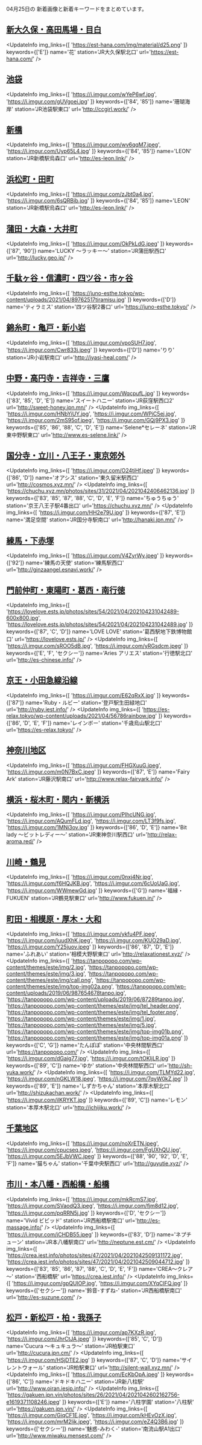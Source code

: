 

04月25日の
新着画像と新着キーワードをまとめています。

<DmmAffiliateIns />

## [新大久保・高田馬場・目白](/busty/0020)
<UpdateInfo
    img_links={[
    'https://est-hana.com/img/material/d25.png'
    ]}
    keywords={['E']}
    name='花'
    station='JR大久保駅北口'
    url='https://est-hana.com/'
/>
<DmmAffiliateIns />

## [池袋](/busty/0030)
<UpdateInfo
    img_links={[
    'https://i.imgur.com/wYeP6wf.jpg',
    'https://i.imgur.com/gUVgoei.jpg'
    ]}
    keywords={['84', '85']}
    name='珊瑚海岸'
    station='JR池袋駅東口'
    url='http://ccgirl.work/'
/>
<DmmAffiliateIns />

## [新橋](/busty/0100)
<UpdateInfo
    img_links={[
    'https://i.imgur.com/wv6qqM7.jpeg',
    'https://i.imgur.com/Uyp65L4.jpg'
    ]}
    keywords={['84', '85']}
    name='LEON'
    station='JR新橋駅烏森口'
    url='http://es-leon.link/'
/>
<DmmAffiliateIns />

## [浜松町・田町](/busty/0110)
<UpdateInfo
    img_links={[
    'https://i.imgur.com/zJbt0a4.jpg',
    'https://i.imgur.com/6sQRBib.jpg'
    ]}
    keywords={['84', '85']}
    name='LEON'
    station='JR新橋駅烏森口'
    url='http://es-leon.link/'
/>
<DmmAffiliateIns />

## [蒲田・大森・大井町](/busty/0121)
<UpdateInfo
    img_links={[
    'https://i.imgur.com/OkPkLdG.jpeg'
    ]}
    keywords={['87', '90']}
    name='LUCKY ～ラッキー～'
    station='JR蒲田駅西口'
    url='http://lucky.geo.jp/'
/>
<DmmAffiliateIns />

## [千駄ヶ谷・信濃町・四ツ谷・市ヶ谷](/busty/0150)
<UpdateInfo
    img_links={[
    'https://juno-esthe.tokyo/wp-content/uploads/2021/04/89762517tiramisu.jpg'
    ]}
    keywords={['D']}
    name='ティラミス'
    station='四ツ谷駅2番口'
    url='https://juno-esthe.tokyo/'
/>
<DmmAffiliateIns />

## [錦糸町・亀戸・新小岩](/busty/0170)
<UpdateInfo
    img_links={[
    'https://i.imgur.com/vpoSUH7.jpg',
    'https://i.imgur.com/Cwr833j.jpeg'
    ]}
    keywords={['D']}
    name='りり'
    station='JR小岩駅南口'
    url='http://iyasi-heal.com/'
/>
<DmmAffiliateIns />

## [中野・高円寺・吉祥寺・三鷹](/busty/0180)
<UpdateInfo
    img_links={[
    'https://i.imgur.com/WqcpufL.jpg'
    ]}
    keywords={['83', '85', 'D', 'E']}
    name='スイートハニー'
    station='JR荻窪駅西口2'
    url='http://sweet-honey.jpn.mn/'
/>
<UpdateInfo
    img_links={[
    'https://i.imgur.com/HNbYiUY.jpg',
    'https://i.imgur.com/WPiC5ej.jpg',
    'https://i.imgur.com/2mS95of.jpeg',
    'https://i.imgur.com/GQj9PX3.jpg'
    ]}
    keywords={['85', '86', '88', 'C', 'D', 'E']}
    name='Selene*セレーネ'
    station='JR東中野駅東口'
    url='http://www.es-selene.link/'
/>
<DmmAffiliateIns />

## [国分寺・立川・八王子・東京郊外](/busty/0200)
<UpdateInfo
    img_links={[
    'https://i.imgur.com/O24tiHf.jpeg'
    ]}
    keywords={['86', 'D']}
    name='オアシス'
    station='東久留米駅西口'
    url='http://cosmos.xyz.mn/'
/>
<UpdateInfo
    img_links={[
    'https://chuchu.xyz.mn/photos/sites/31/2021/04/2021042406462136.jpg'
    ]}
    keywords={['83', '85', '87', '88', 'C', 'D', 'E', 'F']}
    name='ちゅうちゅう'
    station='京王八王子駅4番出口'
    url='https://chuchu.xyz.mn/'
/>
<UpdateInfo
    img_links={[
    'https://i.imgur.com/HH2e79U.jpg'
    ]}
    keywords={['87', 'E']}
    name='満足空間'
    station='JR国分寺駅南口'
    url='http://hanaki.jpn.mn/'
/>
<DmmAffiliateIns />

## [練馬・下赤塚](/busty/0220)
<UpdateInfo
    img_links={[
    'https://i.imgur.com/V4ZyrWy.jpeg'
    ]}
    keywords={['92']}
    name='練馬の天使'
    station='練馬駅西口'
    url='http://ginzaangel.esnavi.work/'
/>
<DmmAffiliateIns />

## [門前仲町・東陽町・葛西・南行徳](/busty/0240)
<UpdateInfo
    img_links={[
    'https://lovelove.ests.jp/photos/sites/54/2021/04/202104231042489-600x800.jpg',
    'https://lovelove.ests.jp/photos/sites/54/2021/04/202104231042489.jpg'
    ]}
    keywords={['87', 'C', 'D']}
    name='LOVE LOVE'
    station='葛西駅地下鉄博物館口'
    url='https://lovelove.ests.jp/'
/>
<UpdateInfo
    img_links={[
    'https://i.imgur.com/sROO5dB.jpg',
    'https://i.imgur.com/yRGsdcm.jpeg'
    ]}
    keywords={['E', 'F', 'セクシー']}
    name='Aries アリエス'
    station='行徳駅北口'
    url='http://es-chinese.info/'
/>
<DmmAffiliateIns />

## [京王・小田急線沿線](/busty/0260)
<UpdateInfo
    img_links={[
    'https://i.imgur.com/E62qRxX.jpg'
    ]}
    keywords={['87']}
    name='Ruby・ルビー'
    station='登戸駅生田緑地口'
    url='http://ruby.iest.info/'
/>
<UpdateInfo
    img_links={[
    'https://es-relax.tokyo/wp-content/uploads/2021/04/56786rainbow.jpg'
    ]}
    keywords={['86', 'D', 'E', 'F']}
    name='レインボー'
    station='千歳烏山駅北口'
    url='https://es-relax.tokyo/'
/>
<DmmAffiliateIns />

## [神奈川地区](/busty/0300)
<UpdateInfo
    img_links={[
    'https://i.imgur.com/FHGXuuG.jpeg',
    'https://i.imgur.com/m0N7BxC.jpeg'
    ]}
    keywords={['87', 'E']}
    name='Fairy Ark'
    station='JR藤沢駅南口'
    url='http://www.relax-fairyark.info/'
/>
<DmmAffiliateIns />

## [横浜・桜木町・関内・新横浜](/busty/0310)
<UpdateInfo
    img_links={[
    'https://i.imgur.com/PIhcUNG.jpg',
    'https://i.imgur.com/AQumFLd.jpg',
    'https://i.imgur.com/LT3f9fs.jpg',
    'https://i.imgur.com/1MNi3ov.jpg'
    ]}
    keywords={['86', 'D', 'E']}
    name='Bit lady ～ビットレディー～'
    station='JR東神奈川駅西口'
    url='http://relax-aroma.red/'
/>
<DmmAffiliateIns />

## [川崎・鶴見](/busty/0320)
<UpdateInfo
    img_links={[
    'https://i.imgur.com/0nxj4Nr.jpg',
    'https://i.imgur.com/f6HQJKB.jpg',
    'https://i.imgur.com/6cUoUaG.jpg',
    'https://i.imgur.com/WWmewGd.jpg'
    ]}
    keywords={['G']}
    name='福縁・FUKUEN'
    station='JR鶴見駅東口'
    url='http://www.fukuen.in/'
/>
<DmmAffiliateIns />

## [町田・相模原・厚木・大和](/busty/0330)
<UpdateInfo
    img_links={[
    'https://i.imgur.com/ykfu4PF.jpeg',
    'https://i.imgur.com/iuudXhK.jpeg',
    'https://i.imgur.com/KUO29aD.jpg',
    'https://i.imgur.com/Y25juov.jpeg'
    ]}
    keywords={['86', '87', 'D', 'E']}
    name='ふれあい'
    station='相模大野駅東口'
    url='http://relaxationest.xyz/'
/>
<UpdateInfo
    img_links={[
    'https://tanpopopo.com/wp-content/themes/este/img/2.jpg',
    'https://tanpopopo.com/wp-content/themes/este/img/3.jpg',
    'https://tanpopopo.com/wp-content/themes/este/img/call.png',
    'https://tanpopopo.com/wp-content/themes/este/img/top-img02a.png',
    'https://tanpopopo.com/wp-content/uploads/2019/06/987654678tanpo.jpg',
    'https://tanpopopo.com/wp-content/uploads/2019/06/87289tanpo.jpg',
    'https://tanpopopo.com/wp-content/themes/este/img/tel_header.png',
    'https://tanpopopo.com/wp-content/themes/este/img/tel_footer.png',
    'https://tanpopopo.com/wp-content/themes/este/img/1.jpg',
    'https://tanpopopo.com/wp-content/themes/este/img/5.jpg',
    'https://tanpopopo.com/wp-content/themes/este/img/top-img01b.png',
    'https://tanpopopo.com/wp-content/themes/este/img/top-img01a.png'
    ]}
    keywords={['C', 'G']}
    name='たんぽぽ'
    station='中央林間駅西口'
    url='https://tanpopopo.com/'
/>
<UpdateInfo
    img_links={[
    'https://i.imgur.com/dGaig77.jpg',
    'https://i.imgur.com/tOKljLR.jpg'
    ]}
    keywords={['89', 'C']}
    name='ゆか'
    station='中央林間駅西口'
    url='http://sh-yuka.work/'
/>
<UpdateInfo
    img_links={[
    'https://i.imgur.com/TLMYd22.jpg',
    'https://i.imgur.com/nGKLW18.jpeg',
    'https://i.imgur.com/7qyW0kZ.jpg'
    ]}
    keywords={['89', 'E']}
    name='しずかちゃん'
    station='本厚木駅北口'
    url='http://shizukachan.work/'
/>
<UpdateInfo
    img_links={[
    'https://i.imgur.com/ilKRYKT.jpg'
    ]}
    keywords={['89', 'C']}
    name='レモン'
    station='本厚木駅北口'
    url='http://ichijiku.work/'
/>
<DmmAffiliateIns />

## [千葉地区](/busty/0500)
<UpdateInfo
    img_links={[
    'https://i.imgur.com/noXrETN.jpeg',
    'https://i.imgur.com/cpucseq.jpeg',
    'https://i.imgur.com/FgUXhQU.jpg',
    'https://i.imgur.com/5EJbVWC.jpeg'
    ]}
    keywords={['88', '90', '92', 'D', 'E', 'F']}
    name='猫ちゃん'
    station='千葉中央駅西口'
    url='http://guyutie.xyz/'
/>
<DmmAffiliateIns />

## [市川・本八幡・西船橋・船橋](/busty/0510)
<UpdateInfo
    img_links={[
    'https://i.imgur.com/mkRcmS7.jpg',
    'https://i.imgur.com/SVaodQ3.jpeg',
    'https://i.imgur.com/fjm8d12.jpg',
    'https://i.imgur.com/pqRRN5j.jpg'
    ]}
    keywords={['D', 'セクシー']}
    name='Vivid ビビッド'
    station='JR西船橋駅南口'
    url='http://es-massage.info/'
/>
<UpdateInfo
    img_links={[
    'https://i.imgur.com/jCHDB55.jpeg'
    ]}
    keywords={['83', 'D']}
    name='ネプチューン'
    station='JR本八幡駅南口'
    url='http://neptune.est.cm/'
/>
<UpdateInfo
    img_links={[
    'https://crea.iest.info/photos/sites/47/2021/04/2021042509131172.jpg',
    'https://crea.iest.info/photos/sites/47/2021/04/2021042509044712.jpg'
    ]}
    keywords={['83', '85', '86', '87', '88', 'C', 'D', 'E', 'F']}
    name='CREA～クレア～'
    station='西船橋駅'
    url='https://crea.iest.info/'
/>
<UpdateInfo
    img_links={[
    'https://i.imgur.com/gpQUlOP.jpg',
    'https://i.imgur.com/XYqClFQ.jpg'
    ]}
    keywords={['セクシー']}
    name='鈴音-すずね-'
    station='JR西船橋駅南口'
    url='http://es-suzune.com/'
/>
<DmmAffiliateIns />

## [松戸・新松戸・柏・我孫子](/busty/0520)
<UpdateInfo
    img_links={[
    'https://i.imgur.com/ap7KXzR.jpg',
    'https://i.imgur.com/JhrCtJA.jpeg'
    ]}
    keywords={['85', 'C', 'D']}
    name='Cucura ～キュキュラ～'
    station='JR柏駅東口'
    url='http://cucura.jpn.cm/'
/>
<UpdateInfo
    img_links={[
    'https://i.imgur.com/HSjDTE2.jpg'
    ]}
    keywords={['87', 'C', 'D']}
    name='サイレントウォール'
    station='JR柏駅東口'
    url='http://silent-wall.xyz.mn/'
/>
<UpdateInfo
    img_links={[
    'https://i.imgur.com/EcKbOpA.jpeg'
    ]}
    keywords={['86', 'C']}
    name='ドキドキハニー'
    station='JR新八柱駅'
    url='http://www.oiran.iesjp.info/'
/>
<UpdateInfo
    img_links={[
    'https://gakuen.jpn.vin/photos/sites/26/2021/04/2021042602162756-e1619371108246.jpeg'
    ]}
    keywords={['E']}
    name='八柱学園'
    station='八柱駅'
    url='https://gakuen.jpn.vin/'
/>
<UpdateInfo
    img_links={[
    'https://i.imgur.com/GiqCF1E.jpg',
    'https://i.imgur.com/kHEvOzX.jpg',
    'https://i.imgur.com/mrM2lik.jpeg',
    'https://i.imgur.com/eZ4Q3B6.jpg'
    ]}
    keywords={['セクシー']}
    name='魅惑-みわく-'
    station='南流山駅A1出口'
    url='http://www.miwaku.mensest.com/'
/>
<DmmAffiliateIns />

<DmmAffiliateScript />
